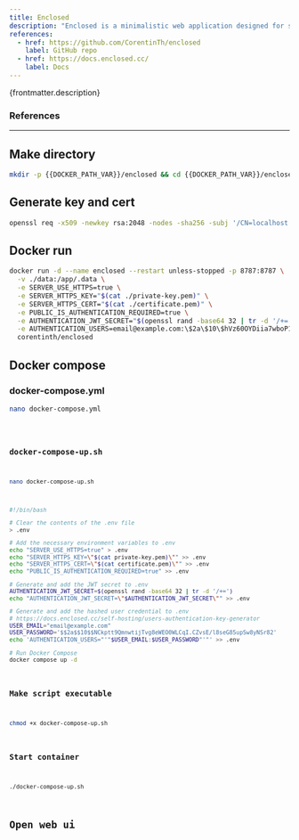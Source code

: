 ```yaml
---
title: Enclosed
description: "Enclosed is a minimalistic web application designed for sending private and secure notes. Whether you need to share sensitive information or just want a simple way to send encrypted messages, Enclosed provides a user-friendly interface with strong security features to ensure your data remains confidential."
references:
  - href: https://github.com/CorentinTh/enclosed
    label: GitHub repo
  - href: https://docs.enclosed.cc/
    label: Docs
---
```



<p>{frontmatter.description}</p>

### References

<ReferenceLinks references={frontmatter.references} />

---

## Make directory

```sh wrap preserveIndent
mkdir -p {{DOCKER_PATH_VAR}}/enclosed && cd {{DOCKER_PATH_VAR}}/enclosed
```

## Generate key and cert

```sh title="private-key.pem + certificate.pem" wrap preserveIndent
openssl req -x509 -newkey rsa:2048 -nodes -sha256 -subj '/CN=localhost' -keyout private-key.pem -out certificate.pem
```

## Docker run

```sh wrap preserveIndent
docker run -d --name enclosed --restart unless-stopped -p 8787:8787 \
  -v ./data:/app/.data \
  -e SERVER_USE_HTTPS=true \
  -e SERVER_HTTPS_KEY="$(cat ./private-key.pem)" \
  -e SERVER_HTTPS_CERT="$(cat ./certificate.pem)" \
  -e PUBLIC_IS_AUTHENTICATION_REQUIRED=true \
  -e AUTHENTICATION_JWT_SECRET="$(openssl rand -base64 32 | tr -d '/+=')" \
  -e AUTHENTICATION_USERS=email@example.com:\$2a\$10\$hVz60OYDiia7wboP1OBYVeS7ZCBoYPgOS.4BnuwQ/Zh1FSTz9w9py \
  corentinth/enclosed
```

## Docker compose

### docker-compose.yml

```sh
nano docker-compose.yml
```

<Code lang="yml" title="docker-compose.yml" wrap preserveIndent code={yaml} />

### docker-compose-up.sh

```sh
nano docker-compose-up.sh
```

```sh title=docker-compose-up.sh wrap preserveIndent
#!/bin/bash

# Clear the contents of the .env file
> .env

# Add the necessary environment variables to .env
echo "SERVER_USE_HTTPS=true" > .env
echo "SERVER_HTTPS_KEY=\"$(cat private-key.pem)\"" >> .env
echo "SERVER_HTTPS_CERT=\"$(cat certificate.pem)\"" >> .env
echo "PUBLIC_IS_AUTHENTICATION_REQUIRED=true" >> .env

# Generate and add the JWT secret to .env
AUTHENTICATION_JWT_SECRET=$(openssl rand -base64 32 | tr -d '/+=')
echo "AUTHENTICATION_JWT_SECRET=\"$AUTHENTICATION_JWT_SECRET\"" >> .env

# Generate and add the hashed user credential to .env
# https://docs.enclosed.cc/self-hosting/users-authentication-key-generator
USER_EMAIL="email@example.com"
USER_PASSWORD='$$2a$$10$$NCkptt9QmnwtijTvg8eWEO0WLCqI.CZvsE/l8seG85upSw8yNSr82'
echo 'AUTHENTICATION_USERS="'"$USER_EMAIL:$USER_PASSWORD"'"' >> .env

# Run Docker Compose
docker compose up -d
```

### Make script executable

```sh
chmod +x docker-compose-up.sh
```

### Start container

```sh
./docker-compose-up.sh
```

## Open web ui

<OpenWebUI port="8787" />
